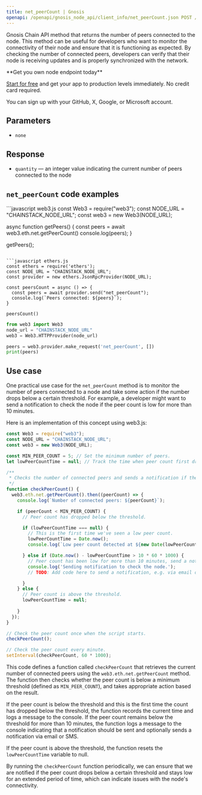 ---
title: net_peerCount | Gnosis
openapi: /openapi/gnosis_node_api/client_info/net_peerCount.json POST /512e720763b369ed620657f84d38d2af
---

Gnosis Chain API method that returns the number of peers connected to the node. This method can be useful for developers who want to monitor the connectivity of their node and ensure that it is functioning as expected. By checking the number of connected peers, developers can verify that their node is receiving updates and is properly synchronized with the network.

<Check>
**Get you own node endpoint today**

[Start for free](https://console.chainstack.com/) and get your app to production levels immediately. No credit card required.

You can sign up with your GitHub, X, Google, or Microsoft account.
</Check>


## Parameters

* `none`

## Response

* `quantity` — an integer value indicating the current number of peers connected to the node

## `net_peerCount` code examples

<CodeGroup>
```javascript web3.js
const Web3 = require("web3");
const NODE_URL = "CHAINSTACK_NODE_URL";
const web3 = new Web3(NODE_URL);

async function getPeers() {
  const peers = await web3.eth.net.getPeerCount()
  console.log(peers);
}

getPeers();
```

```javascript ethers.js
const ethers = require('ethers');
const NODE_URL = "CHAINSTACK_NODE_URL";
const provider = new ethers.JsonRpcProvider(NODE_URL);

const peersCount = async () => {
  const peers = await provider.send("net_peerCount");
  console.log(`Peers connected: ${peers}`);
}

peersCount()
```

```python web3.py
from web3 import Web3  
node_url = "CHAINSTACK_NODE_URL"
web3 = Web3.HTTPProvider(node_url)

peers = web3.provider.make_request('net_peerCount', [])
print(peers)
```
</CodeGroup>


## Use case

One practical use case for the `net_peerCount` method is to monitor the number of peers connected to a node and take some action if the number drops below a certain threshold. For example, a developer might want to send a notification to check the node if the peer count is low for more than 10 minutes.

Here is an implementation of this concept using web3.js:

```javascript index.js
const Web3 = require("web3");
const NODE_URL = "CHAINSTACK_NODE_URL";
const web3 = new Web3(NODE_URL);

const MIN_PEER_COUNT = 5; // Set the minimum number of peers.
let lowPeerCountTime = null; // Track the time when peer count first dropped below the threshold.

/**
 * Checks the number of connected peers and sends a notification if the peer count has been low for more than 10 minutes.
 */
function checkPeerCount() {
  web3.eth.net.getPeerCount().then((peerCount) => {
    console.log(`Number of connected peers: ${peerCount}`);

    if (peerCount < MIN_PEER_COUNT) {
      // Peer count has dropped below the threshold.

      if (lowPeerCountTime === null) {
        // This is the first time we've seen a low peer count.
        lowPeerCountTime = Date.now();
        console.log(`Low peer count detected at ${new Date(lowPeerCountTime)}.`);

      } else if (Date.now() - lowPeerCountTime > 10 * 60 * 1000) {
        // Peer count has been low for more than 10 minutes, send a notification.
        console.log('Sending notification to check the node.');
        // TODO: Add code here to send a notification, e.g. via email or SMS.

      }
    } else {
      // Peer count is above the threshold.
      lowPeerCountTime = null;
      
    }
  });
}

// Check the peer count once when the script starts.
checkPeerCount();

// Check the peer count every minute.
setInterval(checkPeerCount, 60 * 1000);
```


This code defines a function called `checkPeerCount` that retrieves the current number of connected peers using the `web3.eth.net.getPeerCount` method. The function then checks whether the peer count is below a minimum threshold (defined as `MIN_PEER_COUNT`), and takes appropriate action based on the result.

If the peer count is below the threshold and this is the first time the count has dropped below the threshold, the function records the current time and logs a message to the console. If the peer count remains below the threshold for more than 10 minutes, the function logs a message to the console indicating that a notification should be sent and optionally sends a notification via email or SMS.

If the peer count is above the threshold, the function resets the `lowPeerCountTime` variable to null.

By running the `checkPeerCount` function periodically, we can ensure that we are notified if the peer count drops below a certain threshold and stays low for an extended period of time, which can indicate issues with the node's connectivity.
